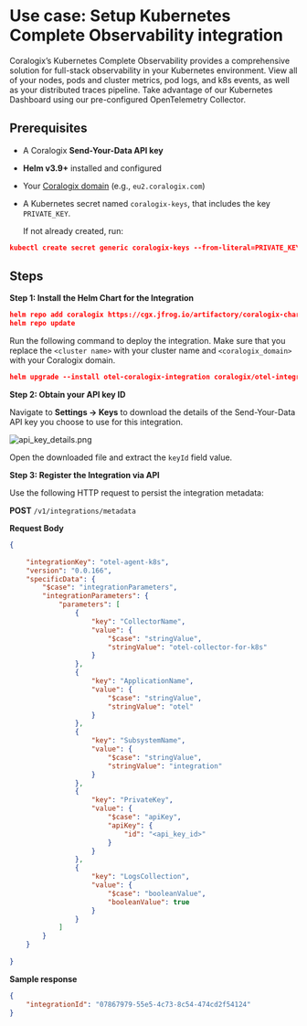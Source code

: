 # Use case: Setup Kubernetes Complete Observability integration

Coralogix’s Kubernetes Complete Observability provides a comprehensive solution for full-stack observability in your Kubernetes environment. View all of your nodes, pods and cluster metrics, pod logs, and k8s events, as well as your distributed traces pipeline. Take advantage of our Kubernetes Dashboard using our pre-configured OpenTelemetry Collector.

## Prerequisites

- A Coralogix **Send-Your-Data API key**
- **Helm v3.9+** installed and configured
- Your [Coralogix domain](https://coralogix.com/docs/user-guides/account-management/account-settings/coralogix-domain/) (e.g., `eu2.coralogix.com`)
- A Kubernetes secret named `coralogix-keys`, that includes the key `PRIVATE_KEY`.
    
    If not already created, run:
    

```json
kubectl create secret generic coralogix-keys --from-literal=PRIVATE_KEY="<private_key>"
```

## Steps

**Step 1: Install the Helm Chart for the Integration**

```json
helm repo add coralogix https://cgx.jfrog.io/artifactory/coralogix-charts-virtual
helm repo update
```

Run the following command to deploy the integration. Make sure that you replace the `<cluster name>` with your cluster name and `<coralogix_domain>` with your Coralogix domain.

```json
helm upgrade --install otel-coralogix-integration coralogix/otel-integration --version=0.0.166 --render-subchart-notes --set global.domain="<domain_name>" --set global.clusterName="<cluster_name>"
```

**Step 2: Obtain your API key ID**

Navigate to **Settings → Keys** to download the details of the Send-Your-Data API key you choose to use for this integration.

![api_key_details.png](./images/api_key_details.png)

Open the downloaded file and extract the `keyId` field value.

**Step 3: Register the Integration via API**

Use the following HTTP request to persist the integration metadata:

**POST** `/v1/integrations/metadata`

**Request Body**

```json
{
    
    "integrationKey": "otel-agent-k8s",
    "version": "0.0.166",
    "specificData": {
        "$case": "integrationParameters",
        "integrationParameters": {
            "parameters": [
                {
                    "key": "CollectorName",
                    "value": {
                        "$case": "stringValue",
                        "stringValue": "otel-collector-for-k8s"
                    }
                },
                {
                    "key": "ApplicationName",
                    "value": {
                        "$case": "stringValue",
                        "stringValue": "otel"
                    }
                },
                {
                    "key": "SubsystemName",
                    "value": {
                        "$case": "stringValue",
                        "stringValue": "integration"
                    }
                },
                {
                    "key": "PrivateKey",
                    "value": {
                        "$case": "apiKey",
                        "apiKey": {
                            "id": "<api_key_id>"
                        }
                    }
                },
                {
                    "key": "LogsCollection",
                    "value": {
                        "$case": "booleanValue",
                        "booleanValue": true
                    }
                }
            ]
        }
    }
    
}
```

**Sample response**

```json
{
    "integrationId": "07867979-55e5-4c73-8c54-474cd2f54124"
}
```